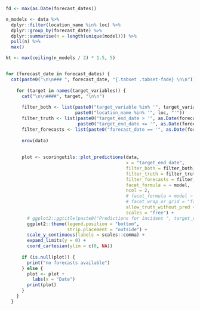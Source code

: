 ``` r
fd <- max(as.Date(forecast_dates))

n_models <- data %>%
  dplyr::filter(location_name %in% loc) %>%
  dplyr::group_by(forecast_date) %>%
  dplyr::summarise(n = length(unique(model))) %>%
  pull(n) %>%
  max() 

ht <- max(ceiling(n_models / 2) * 1.5, 5)



```



```r

for (forecast_date in forecast_dates) {
  cat(paste0("\n\n### ", forecast_date, "{.tabset .tabset-fade} \n\n"))
  
    for (target in names(target_variables)) {
      cat("\n\n####", target, "\n\n")
      
      filter_both <- list(paste0("target_variable %in% '", target_variables[[target]], "'"), 
                          paste0("location_name %in% '", loc, "'"))
      filter_truth <- list(paste0("target_end_date > '", as.Date(forecast_date) - 7 * 10, "'"), 
                           paste0("target_end_date <= '", as.Date(forecast_date) + 7 * 4, "'"))
      filter_forecasts <- list(paste0("forecast_date == '", as.Date(forecast_date), "'"))
      
      nrow(data)
      
      
      plot <- scoringutils::plot_predictions(data,
                                             x = "target_end_date",
                                             filter_both = filter_both,
                                             filter_truth = filter_truth,
                                             filter_forecasts = filter_forecasts,
                                             facet_formula = ~ model,
                                             ncol = 2,
                                             # facet_formula = model ~ target_variable + loc,
                                             # facet_wrap_or_grid = "facet",
                                             allow_truth_without_pred = FALSE,
                                             scales = "free") + 
        # ggplot2::ggtitle(paste0("Predictions for incident ", target_variable,  "s")) + 
        ggplot2::theme(legend.position = "bottom", 
                       strip.placement = "outside") + 
        scale_y_continuous(labels = scales::comma) + 
        expand_limits(y = 0) + 
        coord_cartesian(ylim = c(0, NA)) 
      
      if (is.null(plot)) {
        print("no forecasts available")
      } else {
        plot <- plot + 
          labs(x = "Date")
        print(plot)
      }
    }
  }
```
